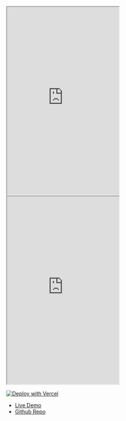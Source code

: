 

<Frame>
<iframe src="https://snippyly-docs.github.io/slides-react-demo"
    class="w-full"
    height="500px"
    title="heuristic-albattani-lm4t9i"
    allow="accelerometer; ambient-light-sensor; camera; encrypted-media; geolocation; gyroscope; hid; microphone; midi; payment; usb; vr; xr-spatial-tracking"
    sandbox="allow-forms allow-modals allow-popups allow-presentation allow-same-origin allow-scripts"
></iframe>
</Frame>

<br/>

<Frame>
<iframe src="https://codesandbox.io/embed/github/Snippyly-Docs/slides-react-demo?fontsize=14&hidenavigation=1&module=%2Fsrc%2FApp.tsx&theme=dark&view=editor"
    class="w-full"
    height="500px"
    title="heuristic-albattani-lm4t9i"
    allow="accelerometer; ambient-light-sensor; camera; encrypted-media; geolocation; gyroscope; hid; microphone; midi; payment; usb; vr; xr-spatial-tracking"
    sandbox="allow-forms allow-modals allow-popups allow-presentation allow-same-origin allow-scripts"
></iframe>
</Frame>

[![Deploy with Vercel](https://vercel.com/button)](https://vercel.com/new/clone?repository-url=https://github.com/Snippyly-Docs/slides-react-demo)



- [Live Demo](https://snippyly-docs.github.io/slides-react-demo)
- [Github Repo](https://github.com/Snippyly-Docs/slides-react-demo)
